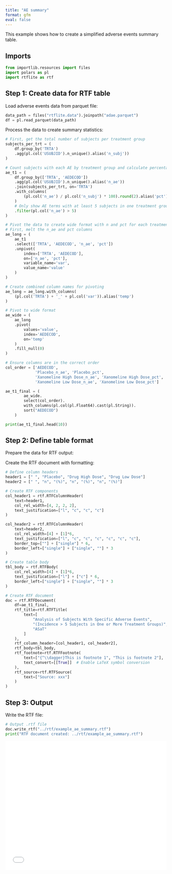 ```yaml
---
title: "AE summary"
format: gfm
eval: false
---
```


<!-- `.md` and `.py` files are generated from the `.qmd` file. Please edit that file. -->

This example shows how to create a simplified adverse events summary table.

## Imports

```python
from importlib.resources import files
import polars as pl
import rtflite as rtf
```

## Step 1: Create data for RTF table

Load adverse events data from parquet file:

```python
data_path = files("rtflite.data").joinpath("adae.parquet")
df = pl.read_parquet(data_path)
```

Process the data to create summary statistics:

```python
# First, get the total number of subjects per treatment group
subjects_per_trt = (
    df.group_by('TRTA')
    .agg(pl.col('USUBJID').n_unique().alias('n_subj'))
)

# Count subjects with each AE by treatment group and calculate percentages
ae_t1 = (
    df.group_by(['TRTA', 'AEDECOD'])
    .agg(pl.col('USUBJID').n_unique().alias('n_ae'))
    .join(subjects_per_trt, on='TRTA')
    .with_columns(
        (pl.col('n_ae') / pl.col('n_subj') * 100).round(2).alias('pct')
    )
    # Only show AE terms with at least 5 subjects in one treatment group
    .filter(pl.col('n_ae') > 5)
)

# Pivot the data to create wide format with n and pct for each treatment
# First, melt the n_ae and pct columns
ae_long = (
    ae_t1
    .select(['TRTA', 'AEDECOD', 'n_ae', 'pct'])
    .unpivot(
        index=['TRTA', 'AEDECOD'],
        on=['n_ae', 'pct'],
        variable_name='var',
        value_name='value'
    )
)

# Create combined column names for pivoting
ae_long = ae_long.with_columns(
    (pl.col('TRTA') + '_' + pl.col('var')).alias('temp')
)

# Pivot to wide format
ae_wide = (
    ae_long
    .pivot(
        values='value',
        index='AEDECOD',
        on='temp'
    )
    .fill_null(0)
)

# Ensure columns are in the correct order
col_order = ['AEDECOD', 
             'Placebo_n_ae', 'Placebo_pct',
             'Xanomeline High Dose_n_ae', 'Xanomeline High Dose_pct',
             'Xanomeline Low Dose_n_ae', 'Xanomeline Low Dose_pct']

ae_t1_final = (
        ae_wide.
        select(col_order).
        with_columns(pl.col(pl.Float64).cast(pl.String)).
        sort("AEDECOD")
    )

print(ae_t1_final.head(10))
```

## Step 2: Define table format

Prepare the data for RTF output:

Create the RTF document with formatting:

```python
# Define column headers
header1 = [" ", "Placebo", "Drug High Dose", "Drug Low Dose"]
header2 = [" ", "n", "(%)", "n", "(%)", "n", "(%)"]

# Create RTF components
col_header1 = rtf.RTFColumnHeader(
    text=header1,
    col_rel_width=[4, 2, 2, 2],
    text_justification=["l", "c", "c", "c"]
)

col_header2 = rtf.RTFColumnHeader(
    text=header2,
    col_rel_width=[4] + [1]*6,
    text_justification=["l", "c", "c", "c", "c", "c", "c"],
    border_top=[""] + ["single"] * 6,
    border_left=["single"] + ["single", ""] * 3
)

# Create table body
tbl_body = rtf.RTFBody(
    col_rel_width=[4] + [1]*6,
    text_justification=["l"] + ["c"] * 6,
    border_left=["single"] + ["single", ""] * 3
)

# Create RTF document
doc = rtf.RTFDocument(
    df=ae_t1_final,
    rtf_title=rtf.RTFTitle(
        text=[
            "Analysis of Subjects With Specific Adverse Events",
            "(Incidence > 5 Subjects in One or More Treatment Groups)",
            "ASaT"
        ]
    ),
    rtf_column_header=[col_header1, col_header2],
    rtf_body=tbl_body,
    rtf_footnote=rtf.RTFFootnote(
        text=["{^\\dagger}This is footnote 1", "This is footnote 2"],
        text_convert=[[True]]  # Enable LaTeX symbol conversion
    ),
    rtf_source=rtf.RTFSource(
        text=["Source: xxx"]
    )
)
```

## Step 3: Output

Write the RTF file:

```python
# Output .rtf file
doc.write_rtf("../rtf/example_ae_summary.rtf")
print("RTF document created: ../rtf/example_ae_summary.rtf")
```

<embed src="../pdf/example_ae_summary.pdf" style="width:100%; height:400px" type="application/pdf">